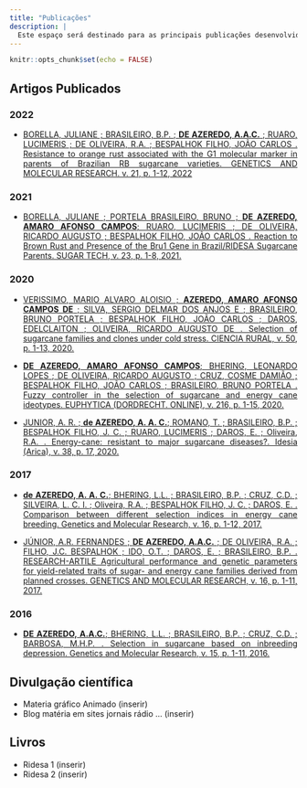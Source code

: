 ```yaml
---
title: "Publicações"
description: |
  Este espaço será destinado para as principais publicações desenvolvidas durante minha trajetoria acadêmica. 
---
```


```r
knitr::opts_chunk$set(echo = FALSE)
```

```{=html}
<style>
body {
text-align: justify}
</style>
```
## Artigos Publicados

### 2022

-   [BORELLA, JULIANE ; BRASILEIRO, B.P. ; **DE AZEREDO, A.A.C.** ; RUARO, LUCIMERIS ; DE OLIVEIRA, R.A. ; BESPALHOK FILHO, JOÃO CARLOS . Resistance to orange rust associated with the G1 molecular marker in parents of Brazilian RB sugarcane varieties. GENETICS AND MOLECULAR RESEARCH. v. 21, p. 1-12, 2022](https://www.geneticsmr.com/articles/resistance-orange-rust-associated-g1-molecular-marker-parents-brazilian-rb-sugarcane)

### 2021

-   [BORELLA, JULIANE ; PORTELA BRASILEIRO, BRUNO ; **DE AZEREDO, AMARO AFONSO CAMPOS**; RUARO, LUCIMERIS ; DE OLIVEIRA, RICARDO AUGUSTO ; BESPALHOK FILHO, JOÃO CARLOS . Reaction to Brown Rust and Presence of the Bru1 Gene in Brazil/RIDESA Sugarcane Parents. SUGAR TECH, v. 23, p. 1-8, 2021.](https://link.springer.com/article/10.1007%2Fs12355-021-00992-6)

### 2020

-   [VERISSIMO, MARIO ALVARO ALOISIO ; **AZEREDO, AMARO AFONSO CAMPOS DE** ; SILVA, SERGIO DELMAR DOS ANJOS E ; BRASILEIRO, BRUNO PORTELA ; BESPALHOK FILHO, JOÃO CARLOS ; DAROS, EDELCLAITON ; OLIVEIRA, RICARDO AUGUSTO DE . Selection of sugarcane families and clones under cold stress. CIENCIA RURAL, v. 50, p. 1-13, 2020.](https://www.scielo.br/j/cr/a/SBKPFCfh434FRFMYsn84Dtc/?lang=en)

-   [**DE AZEREDO, AMARO AFONSO CAMPOS**; BHERING, LEONARDO LOPES ; DE OLIVEIRA, RICARDO AUGUSTO ; CRUZ, COSME DAMIÃO ; BESPALHOK FILHO, JOÃO CARLOS ; BRASILEIRO, BRUNO PORTELA . Fuzzy controller in the selection of sugarcane and energy cane ideotypes. EUPHYTICA (DORDRECHT. ONLINE), v. 216, p. 1-15, 2020.](https://link.springer.com/article/10.1007%2Fs10681-020-02626-6)

-   [JUNIOR, A. R. ; **de AZEREDO, A. A. C.**; ROMANO, T. ; BRASILEIRO, B.P. ; BESPALHOK FILHO, J. C. ; RUARO, LUCIMERIS ; DAROS, E. ; Oliveira, R.A. . Energy-cane: resistant to major sugarcane diseases?. Idesia (Arica), v. 38, p. 17, 2020.](https://www.scielo.cl/pdf/idesia/v38n4/0718-3429-idesia-38-04-17.pdf)

### 2017

-   [**de AZEREDO, A. A. C.**; BHERING, L.L. ; BRASILEIRO, B.P. ; CRUZ, C.D. ; SILVEIRA, L. C. I. ; Oliveira, R.A. ; BESPALHOK FILHO, J. C. ; DAROS, E. . Comparison between different selection indices in energy cane breeding. Genetics and Molecular Research, v. 16, p. 1-12, 2017.](http://www.funpecrp.com.br/gmr/year2017/vol16-1/pdf/gmr-16-01-gmr.16019535.pdf)

-   [JÚNIOR, A.R. FERNANDES ; **DE AZEREDO, A.A.C.** ; DE OLIVEIRA, R.A. ; FILHO, J.C. BESPALHOK ; IDO, O.T. ; DAROS, E. ; BRASILEIRO, B.P. . RESEARCH-ARTILE Agricultural performance and genetic parameters for yield-related traits of sugar- and energy cane families derived from planned crosses. GENETICS AND MOLECULAR RESEARCH, v. 16, p. 1-11, 2017.](http://www.funpecrp.com.br/gmr/year2017/vol16-3/pdf/gmr-16-03-gmr.16039773.pdf)

### 2016

-   [**DE AZEREDO, A.A.C.**; BHERING, L.L. ; BRASILEIRO, B.P. ; CRUZ, C.D. ; BARBOSA, M.H.P. . Selection in sugarcane based on inbreeding depression. Genetics and Molecular Research, v. 15, p. 1-11, 2016.](http://www.funpecrp.com.br/gmr/year2016/vol15-2/pdf/gmr7965.pdf)

## Divulgação científica

-   Materia gráfico Animado (inserir)
-   Blog matéria em sites jornais rádio ... (inserir)

## Livros

-   Ridesa 1 (inserir)
-   Ridesa 2 (inserir)
